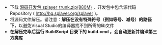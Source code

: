 * 下载 [[http://file.splayer.org/splayer_trunk.zip?mercurial.zip|源码开发包 splayer_trunk.zip(880M)]] ，开发包中包含源代码Repository ( [[http://hg.splayer.org/splayer|http://hg.splayer.org/splayer]] )。
* 将源码文件解压。请注意：'''解压在没有特殊符号（例如等号、减号）的路径下'''，以避免Visual Studio的编译器找不到所需的lib文件
* '''在解压完毕后运行 BuildScript 目录下的 build.cmd ，会自动更新并编译第三方类库'''
